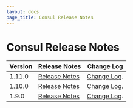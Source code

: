 ```yaml
---
layout: docs
page_title: Consul Release Notes
---
```


# Consul Release Notes



| Version | Release Notes | Change Log |
| ------- | ------------- | ---------- |
| 1.11.0  | [Release Notes](/docs/release-notes/consul/1-11-0) | [Change Log](https://github.com/hashicorp/consul/releases/tag/v1.11.0). |
| 1.10.0  | [Release Notes](/docs/release-notes/consul/1-10-0) | [Change Log](https://github.com/hashicorp/consul/releases/tag/v1.10.0). |
| 1.9.0  | [Release Notes](/docs/release-notes/consul/1-9-0) | [Change Log](https://github.com/hashicorp/consul/releases/tag/v1.9.0). |